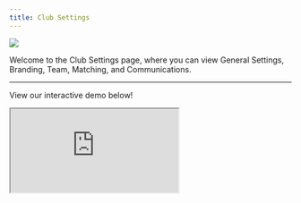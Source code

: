 ```yaml
---
title: Club Settings
---
```

![](/images/club-settings-1-optim.png)

Welcome to the Club Settings page, where you can view General Settings, Branding, Team, Matching, and Communications. 

---
View our interactive demo below!

<iframe
  src="https://capture.navattic.com/clwjl0ech000709kzae5s56ts?hideMobileAlert=true&scale=1"
  style={{ border: "none", width: "100%", height: "546px" }}
  allow="fullscreen" 
  id="navattic-embed"
/>

<iframe
  src="https://capture.navattic.com/clwjl0ech000709kzae5s56ts?hideMobileAlert=true&scale=1"
  style="border: 3px solid black; border-radius: 10px; width: 100%; height: 546px;"
  allow="fullscreen" 
  id="navattic-embed"
/>

<Tabs>
  <Tab title="General Settings">
    In the General Settings tab, you can edit your Intros Club Name, Intros Club Join Link, how to handle new members, change preferred          timezone, and select whether or not to host a directory.

    ![](/images/general-settings-1.png)

    > If you select “Yes” for hosting a directory, members will be able to view other members’ profiles and manually request Intros.
    > 
  </Tab>
  <Tab title="Branding">
    You can edit and upload your Intros Club logo, change the primary and secondary colors for Email Buttons, and change the Join Form           Background. 

    ![](/images/branding-1.png)
  </Tab>
  <Tab title="Team">
    You can invite admins for your community here. 

    ![](/images/team-1.png)
  </Tab>
  <Tab title="Matching">
    You can customize your Intros matching experience, such as the question weighting for your personalized matching algorithm.

    ![](/images/matching-1.png)
  </Tab>
  <Tab title="Communications">
    You can fully customize your club’s communication, including things like email signature, name displayed on emails, and the ability of       members to reply to you. 

    ![](/images/communications-1.png)
  </Tab>
</Tabs>
